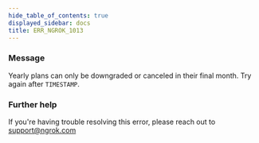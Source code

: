 ```yaml
---
hide_table_of_contents: true
displayed_sidebar: docs
title: ERR_NGROK_1013
---
```




### Message

Yearly plans can only be downgraded or canceled in their final month. Try again after `TIMESTAMP`.

<ErrorDetails error="err_ngrok_1013" />

### Further help

If you're having trouble resolving this error, please reach out to [support@ngrok.com](mailto:support@ngrok.com?subject=Help%20with%20ERR_NGROK_1013)
